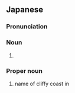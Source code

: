 ==Japanese==
{{ja-kanjitab|yomi=irr|sort=おやしらず|おや||し|o3=らず}}

===Pronunciation===
{{ja-pron|おやしらず|y=i|acc=3}}

===Noun===
{{ja-noun|おやしらず}}

# {{altspell|lang=ja|親知らず||[[wisdom tooth]]}}

===Proper noun===
{{ja-pos|おやしらず|proper}}

# name of cliffy coast in {{w|Itoigawa, Niigata}}